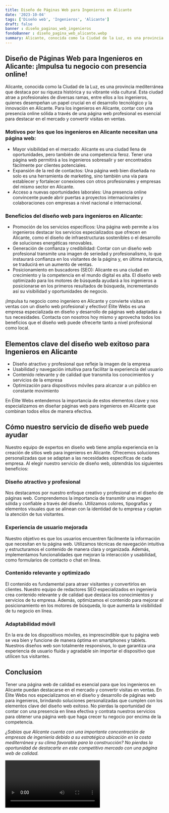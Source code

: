```yaml
---
title: Diseño de Páginas Web para Ingenieros en Alicante
date: '2023-10-04'
tags: ['Diseño web', 'Ingenieros', 'Alicante']
draft: false
banner : diseño_paginas_web_ingenieros
fondoBanner : diseño_pagina_web_alicante.webp
summary: Alicante, conocida como la Ciudad de la Luz, es una provincia mediterránea que destaca por su riqueza histórica y su vibrante vida cultural. Esta ciudad atrae a profesionales de diversas ramas, entre ellos a los ingenieros, quienes desempeñan un papel crucial en el desarrollo tecnológico y la innovación en Alicante. Para los ingenieros en Alicante, contar con una presencia online sólida a través de una página web profesional es esencial para destacar en el mercado y convertir visitas en ventas.
---
```


## Diseño de Páginas Web para Ingenieros en Alicante: ¡Impulsa tu negocio con presencia online!

Alicante, conocida como la Ciudad de la Luz, es una provincia mediterránea que destaca por su riqueza histórica y su vibrante vida cultural. Esta ciudad atrae a profesionales de diversas ramas, entre ellos a los ingenieros, quienes desempeñan un papel crucial en el desarrollo tecnológico y la innovación en Alicante. Para los ingenieros en Alicante, contar con una presencia online sólida a través de una página web profesional es esencial para destacar en el mercado y convertir visitas en ventas.

### Motivos por los que los ingenieros en Alicante necesitan una página web:
- Mayor visibilidad en el mercado: Alicante es una ciudad llena de oportunidades, pero también de una competencia feroz. Tener una página web permitirá a los ingenieros sobresalir y ser encontrados fácilmente por clientes potenciales.
- Expansión de la red de contactos: Una página web bien diseñada no solo es una herramienta de marketing, sino también una vía para establecer y fortalecer conexiones con otros profesionales y empresas del mismo sector en Alicante.
- Acceso a nuevas oportunidades laborales: Una presencia online convincente puede abrir puertas a proyectos internacionales y colaboraciones con empresas a nivel nacional e internacional.

### Beneficios del diseño web para ingenieros en Alicante:
- Promoción de los servicios específicos: Una página web permite a los ingenieros destacar los servicios especializados que ofrecen en Alicante, como el diseño de infraestructuras sostenibles o el desarrollo de soluciones energéticas renovables.
- Generación de confianza y credibilidad: Contar con un diseño web profesional transmite una imagen de seriedad y profesionalismo, lo que instaurará confianza en los visitantes de la página y, en última instancia, se traducirá en un aumento de ventas.
- Posicionamiento en buscadores (SEO): Alicante es una ciudad en crecimiento y la competencia en el mundo digital es alta. El diseño web optimizado para los motores de búsqueda ayudará a los ingenieros a posicionarse en los primeros resultados de búsqueda, incrementando así su visibilidad y oportunidades de negocio.

¡Impulsa tu negocio como ingeniero en Alicante y convierte visitas en ventas con un diseño web profesional y efectivo! Élite Webs es una empresa especializada en diseño y desarrollo de páginas web adaptadas a tus necesidades. Contacta con nosotros hoy mismo y aprovecha todos los beneficios que el diseño web puede ofrecerte tanto a nivel profesional como local.

<GifSeo />

<Cta />

## Elementos clave del diseño web exitoso para Ingenieros en Alicante

- Diseño atractivo y profesional que refleje la imagen de la empresa
- Usabilidad y navegación intuitiva para facilitar la experiencia del usuario
- Contenido relevante y de calidad que transmita los conocimientos y servicios de la empresa
- Optimización para dispositivos móviles para alcanzar a un público en constante movimiento

En Élite Webs entendemos la importancia de estos elementos clave y nos especializamos en diseñar páginas web para ingenieros en Alicante que combinan todos ellos de manera efectiva.

## Cómo nuestro servicio de diseño web puede ayudar

Nuestro equipo de expertos en diseño web tiene amplia experiencia en la creación de sitios web para ingenieros en Alicante. Ofrecemos soluciones personalizadas que se adaptan a las necesidades específicas de cada empresa. Al elegir nuestro servicio de diseño web, obtendrás los siguientes beneficios:

### Diseño atractivo y profesional

Nos destacamos por nuestro enfoque creativo y profesional en el diseño de páginas web. Comprendemos la importancia de transmitir una imagen sólida y confiable a través del diseño. Utilizamos colores, tipografías y elementos visuales que se alinean con la identidad de tu empresa y captan la atención de tus visitantes.

### Experiencia de usuario mejorada

Nuestro objetivo es que los usuarios encuentren fácilmente la información que necesitan en tu página web. Utilizamos técnicas de navegación intuitiva y estructuramos el contenido de manera clara y organizada. Además, implementamos funcionalidades que mejoran la interacción y usabilidad, como formularios de contacto o chat en línea.

### Contenido relevante y optimizado

El contenido es fundamental para atraer visitantes y convertirlos en clientes. Nuestro equipo de redactores SEO especializados en ingeniería crea contenido relevante y de calidad que destaca los conocimientos y servicios de tu empresa. Además, optimizamos el contenido para mejorar el posicionamiento en los motores de búsqueda, lo que aumenta la visibilidad de tu negocio en línea.

### Adaptabilidad móvil

En la era de los dispositivos móviles, es imprescindible que tu página web se vea bien y funcione de manera óptima en smartphones y tablets. Nuestros diseños web son totalmente responsivos, lo que garantiza una experiencia de usuario fluida y agradable sin importar el dispositivo que utilicen tus visitantes.

## Conclusion

Tener una página web de calidad es esencial para que los ingenieros en Alicante puedan destacarse en el mercado y convertir visitas en ventas. En Élite Webs nos especializamos en el diseño y desarrollo de páginas web para ingenieros, brindando soluciones personalizadas que cumplen con los elementos clave del diseño web exitoso. No pierdas la oportunidad de contar con una presencia en línea efectiva y contrata nuestros servicios para obtener una página web que haga crecer tu negocio por encima de la competencia.

*¿Sabías que Alicante cuenta con una importante concentración de empresas de ingeniería debido a su estratégica ubicación en la costa mediterránea y su clima favorable para la construcción? No pierdas la oportunidad de destacarte en este competitivo mercado con una página web de calidad.*

<Video />

<CtaBot job='Ingenieros' city='Alicante'/>

<Gmaps query='Alicante+españa+maps' />